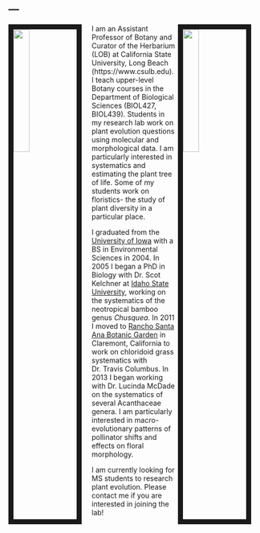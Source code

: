 ---
---

<link rel="stylesheet" href="styles.css" type="text/css">

<img src="images/Fisher_CSULB_officialPhoto small.jpg" style="width:25%; border:10px solid; margin-right: 20px" align="left">

<img src="images/white.png" style="width:25%; border:10px solid; margin-right: 20px" align="right">

I am an Assistant Professor of Botany and Curator of the Herbarium (LOB) at California State University, Long Beach (https://www.csulb.edu). I teach upper-level Botany courses in the Department of Biological Sciences (BIOL427, BIOL439). Students in my research lab work on plant evolution questions using molecular and morphological data. I am particularly interested in systematics and estimating the plant tree of life. Some of my students work on floristics- the study of plant diversity in a particular place.  

I graduated from the [University of Iowa](https://clas.uiowa.edu/envsci/) with a BS in Environmental Sciences in 2004. In 2005 I began a PhD in Biology with Dr. Scot Kelchner at [Idaho State University](https://www.isu.edu/bios/), working on the systematics of the neotropical bamboo genus *Chusquea*.  In 2011 I moved to [Rancho Santa Ana Botanic Garden](https://rsabg.org) in Claremont, California to work on chloridoid grass systematics with Dr. Travis Columbus. In 2013 I began working with Dr. Lucinda McDade on the systematics of several Acanthaceae genera. I am particularly interested in macro-evolutionary patterns of pollinator shifts and effects on floral morphology. 

I am currently looking for MS students to research plant evolution. Please contact me if you are interested in joining the lab!


